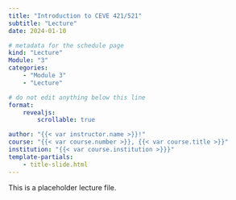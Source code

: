 ```yaml
---
title: "Introduction to CEVE 421/521"
subtitle: "Lecture"
date: 2024-01-10

# metadata for the schedule page
kind: "Lecture"
Module: "3"
categories:
    - "Module 3"
    - "Lecture"

# do not edit anything below this line
format:
    revealjs:
        scrollable: true

author: "{{< var instructor.name >}}!"
course: "{{< var course.number >}}, {{< var course.title >}}"
institution: "{{< var course.institution >}}}"
template-partials:
    - title-slide.html
---
```


This is a placeholder lecture file.